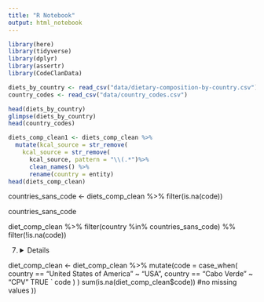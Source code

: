 ```yaml
---
title: "R Notebook"
output: html_notebook
---
```


```r
library(here)
library(tidyverse)
library(dplyr)
library(assertr)
library(CodeClanData)
```

```r
diets_by_country <- read_csv("data/dietary-composition-by-country.csv")
country_codes <- read_csv("data/country_codes.csv")
```
```r
head(diets_by_country)
glimpse(diets_by_country)
head(country_codes)
```

```r
diets_comp_clean1 <- diets_comp_clean %>% 
  mutate(kcal_source = str_remove(
    kcal_source = str_remove(
      kcal_source, pattern = "\\(.*")%>% 
      clean_names() %>% 
      rename(country = entity)
head(diets_comp_clean)
```

countries_sans_code <- diets_comp_clean %>% 
  filter(is.na(code))
  
countries_sans_code

diet_comp_clean %>% 
  filter(country %in% countries_sans_code) %%
  filter(!is.na(code))
  
  
  7.
  <details>
  cape verde = cabo verde
  United States of America = United States
  
  diet_comp_clean <- diet_comp_clean %>% 
    mutate(code =
    case_when(
      country == "United States of America" ~ "USA",
      country == "Cabo Verde" ~ "CPV"
      TRUE ` code
      )
    )
sum(is.na(diet_comp_clean$code)) #no missing values
))